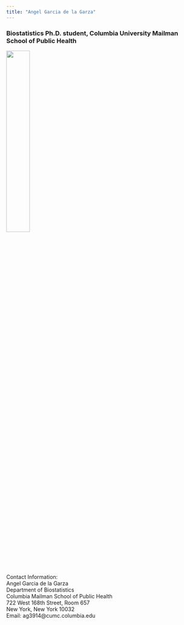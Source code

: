 ```yaml
---
title: "Angel Garcia de la Garza"
---
```

### Biostatistics Ph.D. student, Columbia University Mailman School of Public Health

<img src="images/angelgarciadelagarza.jpg" style="width:35%">

Contact Information:  
Angel Garcia de la Garza  
Department of Biostatistics   
Columbia Mailman School of Public Health   
722 West 168th Street, Room 657  
New York, New York 10032  
Email: ag3914@cumc.columbia.edu